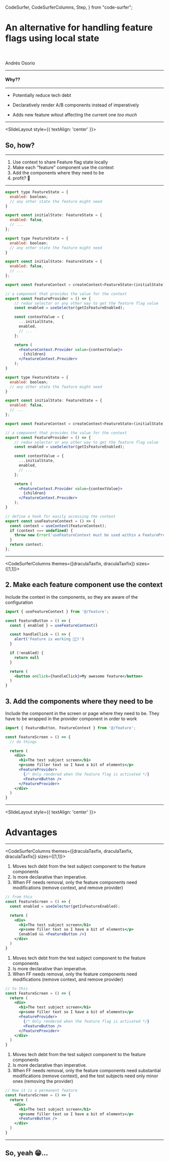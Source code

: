   CodeSurfer,
  CodeSurferColumns,
  Step,
} from "code-surfer";


<SlideLayout>

# An alternative for handling feature flags using local state

<br />
<br />

<div style={{ textAlign: "right" }}>
  Andrés Osorio
</div>

</SlideLayout>

---

<SlideLayout>

#### Why??
----
- Potentially reduce tech debt

- Declaratively render A/B components instead of imperatively

- Adds new feature witout affecting the current one *too much*

</SlideLayout>

---

<SlideLayout style={{ textAlign: 'center' }}>

## So, how?

</SlideLayout>

---

<SlideLayout>

1. Use context to share Feature flag state locally
2. Make each "feature" component use the context
3. Add the components where they need to be
4. profit? 🙈

</SlideLayout>

---

<CodeSurfer theme={draculaTaxfix}>

```jsx title="1. Use context to share Feature flag state locally"
export type FeatureState = {
  enabled: boolean;
  // any other state the feature might need
}

export const initialState: FeatureState = {
  enabled: false,
  // ...
};
```

```jsx
export type FeatureState = {
  enabled: boolean;
  // any other state the feature might need
}

export const initialState: FeatureState = {
  enabled: false,
  // ...
};

export const FeatureContext = createContext<FeatureState>(initialState);

// a component that provides the value for the context
export const FeatureProvider = () => {
    // redux selector or any other way to get the feature flag value
    const enabled = useSelector(getIsFeatureEnabled);

    const contextValue = {
      ...initialState,
      enabled,
      // ...
    };

    return (
      <FeatureContext.Provider value={contextValue}>
        {children}
      </FeatureContext.Provider>
    );
}
```

```jsx
export type FeatureState = {
  enabled: boolean;
  // any other state the feature might need
}

export const initialState: FeatureState = {
  enabled: false,
  // ...
};

export const FeatureContext = createContext<FeatureState>(initialState);

// a component that provides the value for the context
export const FeatureProvider = () => {
    // redux selector or any other way to get the feature flag value
    const enabled = useSelector(getIsFeatureEnabled);

    const contextValue = {
      ...initialState,
      enabled,
      // ...
    };

    return (
      <FeatureContext.Provider value={contextValue}>
        {children}
      </FeatureContext.Provider>
    );
}

// define a hook for easily accessing the context
export const useFeatureContext = () => {
  const context = useContext(FeatureContext);
  if (context === undefined) {
    throw new Error('useFeatureContext must be used within a FeatureProvider');
  }
  return context;
};
```

</CodeSurfer>

---

<SurferLayout>

<CodeSurferColumns themes={[draculaTaxfix, draculaTaxfix]} sizes={[1,1]}>

<Step>

<SlideLayout>

## 2. Make each feature component use the context

Include the context in the components, so they are aware of the configuration

</SlideLayout>


```jsx
import { useFeatureContext } from '@/feature';

const FeatureButton = () => {
  const { enabled } = useFeatureContext()

  const handleClick = () => {
    alert('Feature is working 💃🏻!')
  }

  if (!enabled) {
    return null
  }

  return (
    <button onClick={handleClick}>My awesome feature</button>
  )
}
```

</Step>

<Step>

<SlideLayout>

## 3. Add the components where they need to be

Include the component in the screen or page where they need to be. They have to be wrapped in the provider component in order to work

</SlideLayout>


```jsx
import { FeatureButton, FeatureContext } from '@/feature';

const FeatureScreen = () => {
  // do things

  return (
    <div>
      <h1>The test subject screen</h1>
      <p>some filler text so I have a bit of elements</p>
      <FeatureProvider>
        {/* Only rendered when the feature flag is activated */}
        <FeatureButton />
      </FeatureProvider>
    </div>
  )
}
```

</Step>

</CodeSurferColumns>

</SurferLayout>

---

<SlideLayout style={{ textAlign: 'center' }}>

# Advantages

</SlideLayout>

---

<SurferLayout>

<CodeSurferColumns themes={[draculaTaxfix, draculaTaxfix, draculaTaxfix]} sizes={[1,1]}>

<Step>

<SlideLayout>

1. Moves tech debt from the test subject component to the feature components
2. Is more declarative than imperative.
3. When FF needs removal, only the feature components need modifications (remove context, and remove provider)

</SlideLayout>


```jsx
// from this
const FeatureScreen = () => {
  const enabled = useSelector(getIsFeatureEnabled);

  return (
    <div>
      <h1>The test subject screen</h1>
      <p>some filler text so I have a bit of elements</p>
      {enabled && <FeatureButton />}
    </div>
  )
}
```

</Step>

<Step>

<SlideLayout>

1. Moves tech debt from the test subject component to the feature components
2. Is more declarative than imperative.
3. When FF needs removal, only the feature components need modifications (remove context, and remove provider)

</SlideLayout>

```jsx
// to this
const FeatureScreen = () => {
  return (
    <div>
      <h1>The test subject screen</h1>
      <p>some filler text so I have a bit of elements</p>
      <FeatureProvider>
        {/* Only rendered when the feature flag is activated */}
        <FeatureButton />
      </FeatureProvider>
    </div>
  )
}

```

</Step>

<Step>

<SlideLayout>

1. Moves tech debt from the test subject component to the feature components
2. Is more declarative than imperative.
3. When FF needs removal, only the feature components need substantial modifications (remove context), and the test subjects need only minor ones (removing the provider)

</SlideLayout>

```jsx
// Now it is a permanent feature
const FeatureScreen = () => {
  return (
    <div>
      <h1>The test subject screen</h1>
      <p>some filler text so I have a bit of elements</p>
      <FeatureButton />
    </div>
  )
}

```

</Step>

</CodeSurferColumns>

</SurferLayout>

---

## So, yeah 😁...
